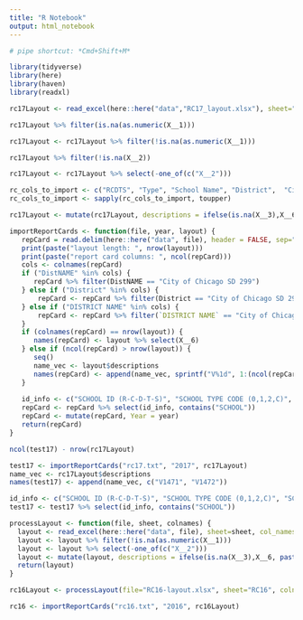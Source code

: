 ```yaml
---
title: "R Notebook"
output: html_notebook
---
```



```r
# pipe shortcut: *Cmd+Shift+M* 
```


```r
library(tidyverse)
library(here)
library(haven)
library(readxl)
```



```r
rc17Layout <- read_excel(here::here("data","RC17_layout.xlsx"), sheet="RC17", col_names=FALSE)
```


```r
rc17Layout %>% filter(is.na(as.numeric(X__1)))
```


```r
rc17Layout <- rc17Layout %>% filter(!is.na(as.numeric(X__1)))
```

```r
rc17Layout %>% filter(!is.na(X__2))
```

```r
rc17Layout <- rc17Layout %>% select(-one_of(c("X__2")))
```

```r
rc_cols_to_import <- c("RCDTS", "Type",	"School Name", "District",	"City",	"County",	"District Type",	"School Type",	"Grades Served",	"Summative Designation", "Student Enrollment - Total", "Student Enrollment - White %", "Student Enrollment - Black or African American %", "Student Enrollment - Hispanic or Latino %",	"Student Enrollment - Asian %", "Student Enrollment - Low Income %", "Total Number of School Days", "Student Attendance Rate", "Student Chronic Truancy Rate",	"High School Dropout Rate - Total", "High School Dropout Rate - Low Income", "High School 5-Year Graduation Rate - Total", "Avg Class Size - High School", "Avg Class Size – All Grades", "Avg Teaching Exp", "Pupil Teacher Ratio - Elementary", "Pupil Teacher Ratio - High School", "Pupil Certified Staff Ratio", "Pupil Admin Ratio", "Teacher Avg Salary", "Admin Avg Salary", "Teacher Retention Rate", "Principal Turnover within 6 Years",	"Teacher Attendace Rate", "Teacher Evaluation Rate", "Number of Students who took AP classes Grade 9 Total", "Number Low Income of Students who took AP classes Grade 9 Total", "Number of Students who took AP classes Grade 10 Total", "Number Low Income of Students who took AP classes Grade 10 Total", "Number of Students who took AP classes Grade 11 Total", "Number Low Income of Students who took AP classes Grade 11 Total", "Number of Students who took AP classes Grade 12 Total", "Number Low Income of Students who took AP classes Grade 12 Total", "Number of students who took one ore more AP Exams Grade 10", "Number of students who took one ore more AP Exams Grade 11",	"Number of students who took one ore more AP Exams Grade 12")
rc_cols_to_import <- sapply(rc_cols_to_import, toupper)
```

```r
rc17Layout <- mutate(rc17Layout, descriptions = ifelse(is.na(X__3),X__6, paste(X__6, " - ", X__3)))

```



```r
importReportCards <- function(file, year, layout) {
   repCard = read.delim(here::here("data", file), header = FALSE, sep=";")
   print(paste("layout length: ", nrow(layout)))
   print(paste("report card columns: ", ncol(repCard)))
   cols <- colnames(repCard)
   if ("DistNAME" %in% cols) {
      repCard %>% filter(DistNAME == "City of Chicago SD 299")
   } else if ("District" %in% cols) {
       repCard <- repCard %>% filter(District == "City of Chicago SD 299")
   } else if ("DISTRICT NAME" %in% cols) {
       repCard <- repCard %>% filter(`DISTRICT NAME` == "City of Chicago SD 299")
   }
   if (colnames(repCard) == nrow(layout)) {
      names(repCard) <- layout %>% select(X__6)
   } else if (ncol(repCard) > nrow(layout)) {
      seq()
      name_vec <- layout$descriptions
      names(repCard) <- append(name_vec, sprintf("V%1d", 1:(ncol(repCard) > nrow(layout))))
   }
   
   id_info <- c("SCHOOL ID (R-C-D-T-S)", "SCHOOL TYPE CODE (0,1,2,C)", "SCHOOL NAME", "DISTRICT NAME", "CITY", "COUNTY")
   repCard <- repCard %>% select(id_info, contains("SCHOOL"))
   repCard <- mutate(repCard, Year = year)
   return(repCard)
}


```



```r

ncol(test17) - nrow(rc17Layout)

```


```r
test17 <- importReportCards("rc17.txt", "2017", rc17Layout)
name_vec <- rc17Layout$descriptions
names(test17) <- append(name_vec, c("V1471", "V1472"))
```

```r
id_info <- c("SCHOOL ID (R-C-D-T-S)", "SCHOOL TYPE CODE (0,1,2,C)", "SCHOOL NAME", "DISTRICT NAME", "CITY", "COUNTY")
test17 <- test17 %>% select(id_info, contains("SCHOOL"))
```


```r
processLayout <- function(file, sheet, colnames) {
  layout <- read_excel(here::here("data", file), sheet=sheet, col_names=colnames)
  layout <- layout %>% filter(!is.na(as.numeric(X__1)))
  layout <- layout %>% select(-one_of(c("X__2")))
  layout <- mutate(layout, descriptions = ifelse(is.na(X__3),X__6, paste(X__6, " - ", X__3)))
  return(layout)
}
```

```r
rc16Layout <- processLayout(file="RC16-layout.xlsx", sheet="RC16", colnames=FALSE)
```

```r
rc16 <- importReportCards("rc16.txt", "2016", rc16Layout)
```

